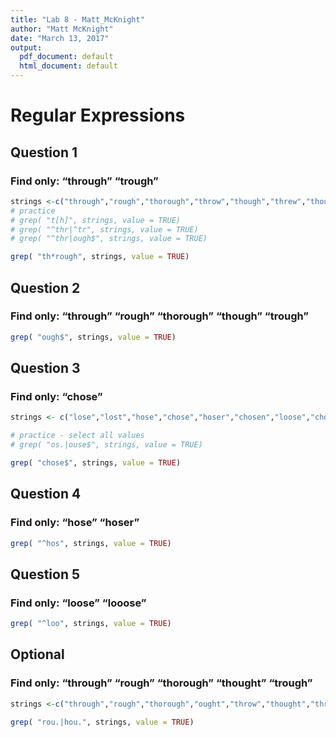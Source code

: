 ```yaml
---
title: "Lab 8 - Matt_McKnight"
author: "Matt McKnight"
date: "March 13, 2017"
output:
  pdf_document: default
  html_document: default
---
```

# Regular Expressions

## Question 1 
### Find only: "through" "trough"
```r

strings <-c("through","rough","thorough","throw","though","threw","thought","thru","trough")
# practice 
# grep( "t[h]", strings, value = TRUE)
# grep( "^thr|^tr", strings, value = TRUE)
# grep( "^thr|ough$", strings, value = TRUE)

grep( "th*rough", strings, value = TRUE)

``` 


## Question 2
### Find only: "through" "rough" "thorough" "though" "trough"
```r

grep( "ough$", strings, value = TRUE)

```


## Question 3
### Find only: "chose"
```r

strings <- c("lose","lost","hose","chose","hoser","chosen","loose","choose","looose","house")

# practice - select all values
# grep( "os.|ouse$", strings, value = TRUE)

grep( "chose$", strings, value = TRUE)


```


## Question 4
### Find only: "hose" "hoser"
```r

grep( "^hos", strings, value = TRUE)

```


## Question 5
### Find only: "loose" "looose"
```r

grep( "^loo", strings, value = TRUE)

```

## Optional 
### Find only: "through" "rough" "thorough" "thought" "trough"
```r

strings <-c("through","rough","thorough","ought","throw","thought","thru","trough")

grep( "rou.|hou.", strings, value = TRUE)

```


